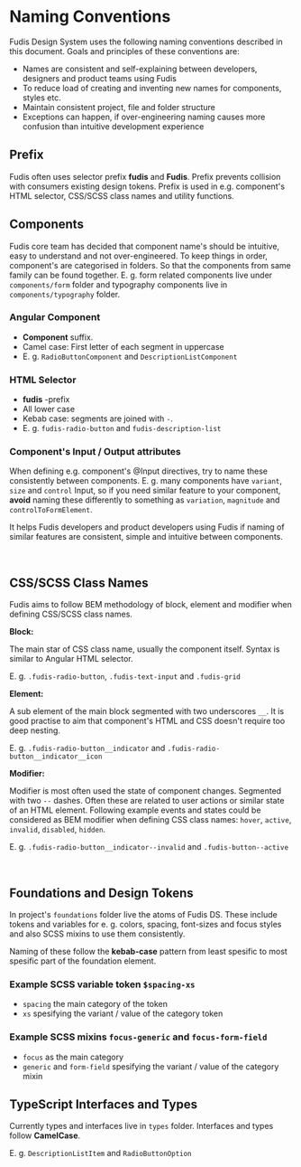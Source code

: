 
<Meta title="Documentation/Development/DS Practises/Naming Conventions" />

# Naming Conventions

Fudis Design System uses the following naming conventions described in this document. Goals and principles of these conventions are:

- Names are consistent and self-explaining between developers, designers and product teams using Fudis
- To reduce load of creating and inventing new names for components, styles etc.
- Maintain consistent project, file and folder structure
- Exceptions can happen, if over-engineering naming causes more confusion than intuitive development experience

## Prefix

Fudis often uses selector prefix **fudis** and **Fudis**. Prefix prevents collision with consumers existing design tokens. Prefix is used in e.g. component's HTML selector, CSS/SCSS class names and utility functions.

## Components

Fudis core team has decided that component name's should be intuitive, easy to understand and not over-engineered. To keep things in order, component's are categorised in folders. So that the components from same family can be found together. E. g. form related components live under `components/form` folder and typography components live in `components/typography` folder.

### Angular Component

- **Component** suffix.
- Camel case: First letter of each segment in uppercase
- E. g. `RadioButtonComponent` and `DescriptionListComponent`

### HTML Selector

- **fudis** -prefix
- All lower case
- Kebab case: segments are joined with <code>-</code>.
- E. g. `fudis-radio-button` and `fudis-description-list`

### Component's Input / Output attributes

When defining e.g. component's @Input directives, try to name these consistently between components. E. g. many components have `variant`, `size` and `control` Input, so if you need similar feature to your component, **avoid** naming these differently to something as `variation`, `magnitude` and `controlToFormElement`.

It helps Fudis developers and product developers using Fudis if naming of similar features are consistent, simple and intuitive between components.

<br />

## CSS/SCSS Class Names

Fudis aims to follow BEM methodology of block, element and modifier when defining CSS/SCSS class names.

**Block:**

The main star of CSS class name, usually the component itself. Syntax is similar to Angular HTML selector.

E. g. `.fudis-radio-button`, `.fudis-text-input` and `.fudis-grid`

**Element:**

A sub element of the main block segmented with two underscores `__`. It is good practise to aim that component's HTML and CSS doesn't require too deep nesting.

E. g. `.fudis-radio-button__indicator` and `.fudis-radio-button__indicator__icon`

**Modifier:**

Modifier is most often used the state of component changes. Segmented with two `--` dashes. Often these are related to user actions or similar state of an HTML element. Following example events and states could be considered as BEM modifier when defining CSS class names: `hover`, `active`, `invalid`, `disabled`, `hidden`.

E. g. `.fudis-radio-button__indicator--invalid` and `.fudis-button--active`

<br />

## Foundations and Design Tokens

In project's `foundations` folder live the atoms of Fudis DS. These include tokens and variables for e. g. colors, spacing, font-sizes and focus styles and also SCSS mixins to use them consistently.

Naming of these follow the **kebab-case** pattern from least spesific to most spesific part of the foundation element.

### Example SCSS variable token `$spacing-xs`

- `spacing` the main category of the token
- `xs` spesifying the variant / value of the category token

### Example SCSS mixins `focus-generic` and `focus-form-field`

- `focus` as the main category
- `generic` and `form-field` spesifying the variant / value of the category mixin

## TypeScript Interfaces and Types

Currently types and interfaces live in `types` folder. Interfaces and types follow **CamelCase**.

E. g. `DescriptionListItem` and `RadioButtonOption`
